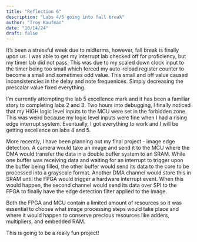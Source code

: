 ```yaml
---
title: "Reflection 6"
description: "Labs 4/5 going into fall break"
author: "Troy Kaufman"
date: "10/14/24"
draft: false
---
```


It's been a stressful week due to midterms, however, fall break is finally upon us. I was able to get my interrupt lab checked off for proficiency, but my timer lab did not pass. This was due to my scaled down clock input to the timer being too small which forced my auto-reload register counter to become a small and sometimes odd value. This small and off value caused inconsistencies in the delay and note frequenices. Simply decreasing the prescalar value fixed everything.

I'm currently attempting the lab 5 excellence mark and it has been a familiar story to completing labs 2 and 3. Two hours into debugging, I finally noticed that my HIGH logic level inputs to the MCU were set in the forbidden zone. This was weird because my logic level inputs were fine when I had a rising edge interrupt system. Eventually, I got everything to work and I will be getting excellence on labs 4 and 5. 


More recently, I have been planning out my final project - image edge detection. A camera would take an image and send it to the MCU where the DMA would transfer the data in a double buffer system to an SRAM. While one buffer was receiving data and waiting for an interrupt to trigger upon the buffer being filled, the other buffer would send its data to the core to be processed into a grayscale format. Another DMA channel would store this in SRAM until the FPGA would trigger a hardware interrupt event. When this would happen, the second channel would send its data over SPI to the FPGA to finally have the edge detection filter applied to the image. 

Both the FPGA and MCU contain a limited amount of resources so it was essential to choose what image processing steps would take place and where it would happen to conserve precious resources like adders, multipliers, and embedded RAM. 

This is going to be a really fun project! 